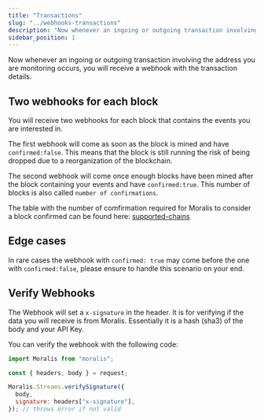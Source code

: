 ```yaml
---
title: "Transactions"
slug: "../webhooks-transactions"
description: "Now whenever an ingoing or outgoing transaction involving the address you are monitoring occurs, you will receive a webhook with the transaction details."
sidebar_position: 1
---
```


Now whenever an ingoing or outgoing transaction involving the address you are monitoring occurs, you will receive a webhook with the transaction details.

## Two webhooks for each block

You will receive two webhooks for each block that contains the events you are interested in.

The first webhook will come as soon as the block is mined and have `confirmed:false`. This means that the block is still running the risk of being dropped due to a reorganization of the blockchain.

The second webhook will come once enough blocks have been mined after the block containing your events and have `confirmed:true`. This number of blocks is also called `number of confirmations`.

The table with the number of comfirmation required for Moralis to consider a block confirmed can be found here: [supported-chains](/streams-api/evm#supported-chains)

## Edge cases

In rare cases the webhook with `confirmed: true` may come before the one with `confirmed:false`, please ensure to handle this scenario on your end.

## Verify Webhooks

The Webhook will set a `x-signature` in the header. It is for verifying if the data you will receive is from Moralis. Essentially it is a hash (sha3) of the body and your API Key.

You can verify the webhook with the following code:

```javascript
import Moralis from "moralis";

const { headers, body } = request;

Moralis.Streams.verifySignature({
  body,
  signature: headers["x-signature"],
}); // throws error if not valid
```
